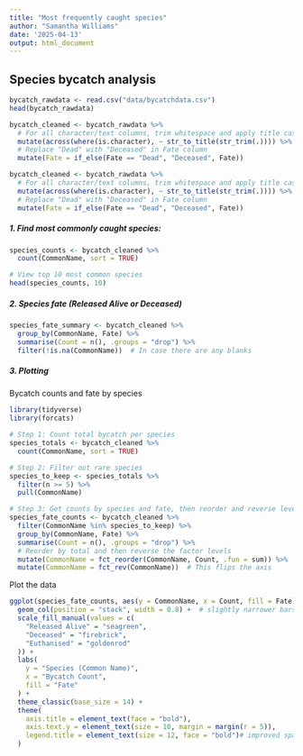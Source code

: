 ```yaml
---
title: "Most frequently caught species"
author: "Samantha Williams"
date: '2025-04-13'
output: html_document
---
```


## Species bycatch analysis


```r
bycatch_rawdata <- read.csv("data/bycatchdata.csv")
head(bycatch_rawdata)
```

```r
bycatch_cleaned <- bycatch_rawdata %>% 
  # For all character/text columns, trim whitespace and apply title case.
  mutate(across(where(is.character), ~ str_to_title(str_trim(.)))) %>%
  # Replace "Dead" with "Deceased" in Fate column
  mutate(Fate = if_else(Fate == "Dead", "Deceased", Fate))
```

```r
bycatch_cleaned <- bycatch_rawdata %>% 
  # For all character/text columns, trim whitespace and apply title case.
  mutate(across(where(is.character), ~ str_to_title(str_trim(.)))) %>%
  # Replace "Dead" with "Deceased" in Fate column
  mutate(Fate = if_else(Fate == "Dead", "Deceased", Fate))
```


##### 1. Find most commonly caught species:
```r
species_counts <- bycatch_cleaned %>%
  count(CommonName, sort = TRUE)

# View top 10 most common species
head(species_counts, 10)
```

##### 2. Species fate (Released Alive or Deceased)
```r
species_fate_summary <- bycatch_cleaned %>%
  group_by(CommonName, Fate) %>%
  summarise(Count = n(), .groups = "drop") %>%
  filter(!is.na(CommonName))  # In case there are any blanks
```

##### 3. Plotting 
Bycatch counts and fate by species
```r
library(tidyverse)
library(forcats)

# Step 1: Count total bycatch per species
species_totals <- bycatch_cleaned %>%
  count(CommonName, sort = TRUE)

# Step 2: Filter out rare species
species_to_keep <- species_totals %>%
  filter(n >= 5) %>%
  pull(CommonName)

# Step 3: Get counts by species and fate, then reorder and reverse levels
species_fate_counts <- bycatch_cleaned %>%
  filter(CommonName %in% species_to_keep) %>%
  group_by(CommonName, Fate) %>%
  summarise(Count = n(), .groups = "drop") %>%
  # Reorder by total and then reverse the factor levels
  mutate(CommonName = fct_reorder(CommonName, Count, .fun = sum)) %>%
  mutate(CommonName = fct_rev(CommonName))  # This flips the axis

```

Plot the data 
```r
ggplot(species_fate_counts, aes(y = CommonName, x = Count, fill = Fate)) +
  geom_col(position = "stack", width = 0.8) +  # slightly narrower bars
  scale_fill_manual(values = c(
    "Released Alive" = "seagreen",
    "Deceased" = "firebrick",
    "Euthanised" = "goldenrod"
  )) +
  labs(
    y = "Species (Common Name)",
    x = "Bycatch Count",
    fill = "Fate"
  ) +
  theme_classic(base_size = 14) +
  theme(
    axis.title = element_text(face = "bold"),
    axis.text.y = element_text(size = 10, margin = margin(r = 5)),
    legend.title = element_text(size = 12, face = "bold")# improved spacing
  )
```

